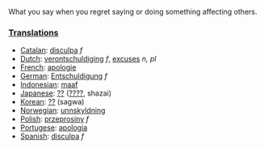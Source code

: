 What you say when you regret saying or doing something affecting others.
 

===[[Translation]]s===

*[[Catalan]]: [[disculpa]] ''f''
*[[Dutch]]: [[verontschuldiging]] ''f'', [[excuses]] ''n, pl''
*[[French]]: [[apologie]]
*[[German]]: [[Entschuldigung]] ''f''
*[[Indonesian]]: [[maaf]]
*[[Japanese]]: [[??]] ([[????]], shazai)
*[[Korean]]: [[??]] (sagwa)
*[[Norwegian]]: [[unnskyldning]]
*[[Polish]]: [[przeprosiny]] ''f''
*[[Portugese]]: [[apologia]]
*[[Spanish]]: [[disculpa]] ''f''